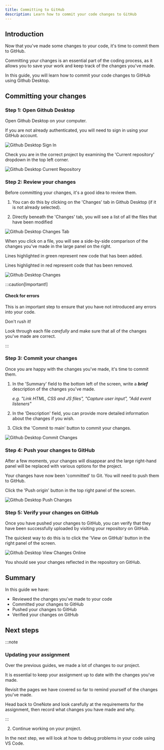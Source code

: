 ```yaml
---
title: Committing to GitHub
description: Learn how to commit your code changes to GitHub
---
```



## Introduction

Now that you've made some changes to your code, it's time to commit them to GitHub.

Committing your changes is an essential part of the coding process, as it allows you to save your work and keep track of the changes you've made.

In this guide, you will learn how to commit your code changes to GitHub using Github Desktop.

## Committing your changes

### Step 1: Open Github Desktop

Open Github Desktop on your computer.

If you are not already authenticated, you will need to sign in using your GitHub account.

![Github Desktop Sign In](src/assets/webp/programming/harmony-music/github-desktop-sign-in.webp)

Check you are in the correct project by examining the 'Current repository' dropdown in the top left corner.

![Github Desktop Current Repository](src/assets/webp/programming/harmony-music/github-desktop-current-repo.webp)

### Step 2: Review your changes

Before committing your changes, it's a good idea to review them.

1. You can do this by clicking on the 'Changes' tab in Github Desktop (if it is not already selected).

2. Directly beneath the 'Changes' tab, you will see a list of all the files that have been modified

![Github Desktop Changes Tab](src/assets/webp/programming/harmony-music/github-desktop-changes-tab.webp)

When you click on a file, you will see a side-by-side comparison of the changes you've made in the large panel on the right.

Lines highlighted in green represent new code that has been added.

Lines highlighted in red represent code that has been removed.

![Github Desktop Changes](src/assets/webp/programming/harmony-music/github-desktop-review-changes.webp)

:::caution[Important!]

#### Check for errors

This is an important step to ensure that you have not introduced any errors into your code.

Don't rush it!

Look through each file *carefully* and make sure that all of the changes you've made are correct.

:::

### Step 3: Commit your changes

Once you are happy with the changes you've made, it's time to commit them.

1. In the 'Summary' field to the bottom left of the screen, write a ***brief*** description of the changes you've made.

    *e.g. "Link HTML, CSS and JS files", "Capture user input", "Add event listeners"*

2. In the 'Description' field, you can provide more detailed information about the changes if you wish.

3. Click the 'Commit to main' button to commit your changes.

![Github Desktop Commit Changes](src/assets/webp/programming/harmony-music/github-desktop-commit-changes.webp)

### Step 4: Push your changes to GitHub

After a few moments, your changes will disappear and the large right-hand panel will be replaced with various options for the project.

Your changes have now been 'committed' to Git. You will need to push them to GitHub.

Click the 'Push origin' button in the top right panel of the screen.

![Github Desktop Push Changes](src/assets/webp/programming/harmony-music/github-desktop-push-changes.webp)

### Step 5: Verify your changes on GitHub

Once you have pushed your changes to GitHub, you can verify that they have been successfully uploaded by visiting your repository on GitHub.

The quickest way to do this is to click the 'View on GitHub' button in the right panel of the screen.

![Github Desktop View Changes Online](src/assets/webp/programming/harmony-music/github-desktop-view-changes-online.webp)

You should see your changes reflected in the repository on GitHub.

## Summary

In this guide we have:

- Reviewed the changes you've made to your code
- Committed your changes to GitHub
- Pushed your changes to GitHub
- Verified your changes on GitHub

## Next steps

:::note

### Updating your assignment

Over the previous guides, we made a lot of changes to our project.

It is essential to keep your assignment up to date with the changes you've made.

Revisit the pages we have covered so far to remind yourself of the changes you've made.

Head back to OneNote and look carefully at the requirements for the assignment, then record what changes you have made and why.

:::

2. Continue working on your project.

In the next step, we will look at how to debug problems in your code using VS Code.